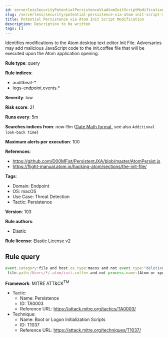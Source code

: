 ```yaml
---
id: serverlessSecurityPotentialPersistenceViaAtomInitScriptModification
slug: /serverless/security/potential-persistence-via-atom-init-script-modification
title: Potential Persistence via Atom Init Script Modification
description: Description to be written
tags: []
---
```


<div id="potential-persistence-via-atom-init-script-modification"></div>

Identifies modifications to the Atom desktop text editor Init File. Adversaries may add malicious JavaScript code to the init.coffee file that will be executed upon the Atom application opening.

**Rule type**: query

**Rule indices**: 

* auditbeat-*
* logs-endpoint.events.*

**Severity**: low

**Risk score**: 21

**Runs every**: 5m

**Searches indices from**: now-9m ([Date Math format](((ref))/common-options.html#date-math), see also <DocLink id="serverlessSecurityRulesUiCreate" section="set-the-rules-schedule">`Additional look-back time`</DocLink>)

**Maximum alerts per execution**: 100

**References**: 

* https://github.com/D00MFist/PersistentJXA/blob/master/AtomPersist.js
* https://flight-manual.atom.io/hacking-atom/sections/the-init-file/

**Tags**: 

* Domain: Endpoint
* OS: macOS
* Use Case: Threat Detection
* Tactic: Persistence

**Version**: 103

**Rule authors**: 

* Elastic

**Rule license**: Elastic License v2

## Rule query

```js
event.category:file and host.os.type:macos and not event.type:"deletion" and
 file.path:/Users/*/.atom/init.coffee and not process.name:(Atom or xpcproxy) and not user.name:root

```

**Framework**: MITRE ATT&CK<sup>TM</sup>

* Tactic:
    * Name: Persistence
    * ID: TA0003
    * Reference URL: https://attack.mitre.org/tactics/TA0003/
* Technique:
    * Name: Boot or Logon Initialization Scripts
    * ID: T1037
    * Reference URL: https://attack.mitre.org/techniques/T1037/

